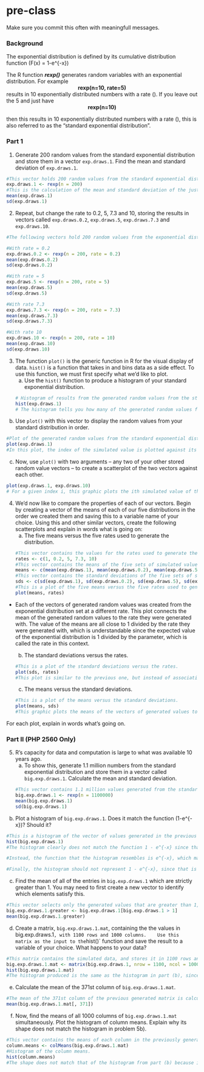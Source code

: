 # pre-class


Make sure you commit this often with meaningfull messages. 

### Background

The exponential distribution is defined by its cumulative distribution function
\(F(x) = 1-e^{-\lambda x}\)

The R function ***rexp()*** generates random variables with an exponential distribution. For example 
<center><strong>rexp(n=10, rate=5)</strong> </center>

results in 10 exponentially distributed numbers with a rate \(\lambda=5\). If you leave out the 5 and just have
<center><strong>rexp(n=10) </strong></center>
then this results in 10 exponentially distributed numbers with a rate \(\lambda=1\), this is also referred to as the "standard exponential distribution". 

### Part 1


1. Generate 200 random values from the standard exponential distribution and store them in a vector `exp.draws.1`.  Find the mean and standard deviation of `exp.draws.1`.
```r
#This vector holds 200 random values from the standard exponential distribution.
exp.draws.1 <- rexp(n = 200)
#This is the calculation of the mean and standard deviation of the just created vector.
mean(exp.draws.1)
sd(exp.draws.1)
```
2. Repeat, but change the rate to 0.2, 5, 7.3 and 10, storing the results in vectors called  `exp.draws.0.2`,  `exp.draws.5`,  `exp.draws.7.3` and  `exp.draws.10`.
```r
#The following vectors hold 200 random values from the exponential distribution with varying rate, with their means and standard deviations calculated.

#With rate = 0.2
exp.draws.0.2 <- rexp(n = 200, rate = 0.2)
mean(exp.draws.0.2)
sd(exp.draws.0.2)

#With rate = 5
exp.draws.5 <- rexp(n = 200, rate = 5)
mean(exp.draws.5)
sd(exp.draws.5)

#With rate 7.3
exp.draws.7.3 <- rexp(n = 200, rate = 7.3)
mean(exp.draws.7.3)
sd(exp.draws.7.3)

#With rate 10
exp.draws.10 <- rexp(n = 200, rate = 10)
mean(exp.draws.10)
sd(exp.draws.10)
```

3. The function `plot()` is the generic function in R for the visual display of data. `hist()` is a function that takes in and bins data as a side effect. To use this function, we must first specify what we'd like to plot.
    a. Use the `hist()` function to produce a histogram of your standard exponential distribution.
```r
# Histogram of results from the generated random values from the standard exponential distribution.
hist(exp.draws.1)
# The histogram tells you how many of the generated random values fall into a given interval.
```
  b. Use `plot()` with this vector to display the random values from your standard distribution in order.
```r
#Plot of the generated random values from the standard exponential distribution.
plot(exp.draws.1)
#In this plot, the index of the simulated value is plotted against its value. Most of the values are less than 1, as you would expect from the histogram plot.
```
  c. Now, use `plot()` with two arguments -- any two of your other stored random value vectors -- to create a scatterplot of the two vectors against each other.
```r
plot(exp.draws.1, exp.draws.10)
# For a given index i, this graphic plots the ith simulated value of the standard exponential distribution against the ith simulated value of the exponential distribution with rate equal to 10.
```

4. We'd now like to compare the properties of each of our vectors. Begin by creating a vector of the means of each of our five distributions in the order we created them and saving this to a variable name of your choice. Using this and other similar vectors, create the following scatterplots and explain in words what is going on:
    a. The five means versus the five rates used to generate the distribution.
```r
#This vector contains the values for the rates used to generate the random values.
rates <- c(1, 0.2, 5, 7.3, 10)
#This vector contains the means of the five sets of simulated values.
means <- c(mean(exp.draws.1), mean(exp.draws.0.2), mean(exp.draws.5), mean(exp.draws.7.3), mean(exp.draws.10))
#This vector contains the standard deviations of the five sets of simulated values.
sds <- c(sd(exp.draws.1), sd(exp.draws.0.2), sd(exp.draws.5), sd(exp.draws.7.3), sd(exp.draws.10))
#This is a plot of the five means versus the five rates used to generate the values.
plot(means, rates)
```
* Each of the vectors of generated random values was created from the exponential distribution set at a different rate. This plot connects the mean of the generated random values to the rate they were generated with. The value of the means are all close to 1 divided by the rate they were generated with, which is understandable since the expected value of the exponential distribution is 1 divided by the parameter, which is called the rate in this context.


  b. The standard deviations versus the rates.
```r
#This is a plot of the standard deviations versus the rates.
plot(sds, rates)
#This plot is similar to the previous one, but instead of associating the mean of the generated random values to the rate they were generated with, it associates the standard deviation to the rate. This graph looks quite similar to the previous one, since for the exponential distribution, the expected value is equal to the standard deviation (which again, is 1 divided by the rate).
```

  c. The means versus the standard deviations.
```r
#This is a plot of the means versus the standard deviations.
plot(means, sds)
#This graphic plots the means of the vectors of generated values to the standard deviations of the same vectors. As previously stated, for the exponential distribution the expected value is equal to the standard deviation. Thus, the closest straight line to match this graph would be quite similar to the identity line y = x.
```

For each plot, explain in words what's going on.

### Part II (PHP 2560 Only)


5. R's capacity for data and computation is large to what was available 10 years ago. 
    a. To show this, generate 1.1 million numbers from the standard exponential distribution and store them in a vector called `big.exp.draws.1`. Calculate the mean and standard deviation.
```r
#This vector contains 1.1 million values generated from the standard exponential distribution. The mean and standard deviation are then calculated.
big.exp.draws.1 <- rexp(n = 1100000)
mean(big.exp.draws.1)
sd(big.exp.draws.1)
```
    
  b. Plot a histogram of `big.exp.draws.1`.  Does it match the function \(1-e^{-x}\)?  Should it?
```r
#This is a histogram of the vector of values generated in the previous part of this problem.
hist(big.exp.draws.1)
#The histogram clearly does not match the function 1 - e^{-x} since that function is 0 when x = 0, but the histogram is not 0 for the box containing 0. Furthermore, 1 - e^{-x} is an increasing function, but the histogram boxes get smaller and smaller.

#Instead, the function that the histogram resembles is e^{-x}, which makes sense, since e^{-x} is the pdf for the standard exponential distribution. The size of the histogram bin is proportional to the number of elements in the vector, and so each histogram bin gives you a visualization of the probability that a simulated value will be in the interval represented by the bin. This is akin to the fact that the integral of the pdf over an interval gives you the probability of a random value being within that interval.

#Finally, the histogram should not represent 1 - e^{-x}, since that is the CDF of the exponential distribution, which tells you the probability that a simulated value will be less than x - this is not relevant to the histogram.
```
  
  c. Find the mean of all of the entries in `big.exp.draws.1` which are strictly greater than 1. You may need to first create a new vector to identify which elements satisfy this.
```r
#This vector selects only the generated values that are greater than 1, then the mean is calculated.
big.exp.draws.1.greater <- big.exp.draws.1[big.exp.draws.1 > 1]
mean(big.exp.draws.1.greater)
```
  
  d. Create a matrix, `big.exp.draws.1.mat`, containing the the values in big.exp.draws.1`, with 1100 rows and 1000 columns. 
  Use this matrix as the input to the `hist()` function and save the result to a variable of your choice. What happens to your data?
```r
#This matrix contains the simulated data, and stores it in 1100 rows and 1000 columns. A histogram is then generated from the matrix data.
big.exp.draws.1.mat <- matrix(big.exp.draws.1, nrow = 1100, ncol = 1000)
hist(big.exp.draws.1.mat)
#The histogram produced is the same as the histogram in part (b), since the histogram function simply treats the matrix as a vector.
```

  e. Calculate the mean of the 371st column of `big.exp.draws.1.mat`.
```r
#The mean of the 371st column of the previous generated matrix is calculated.
mean(big.exp.draws.1.mat[, 371])
```
  f. Now, find the means of all 1000 columns of `big.exp.draws.1.mat` simultaneously. Plot the histogram of column means.  Explain why its shape does not match the histogram in problem 5b).
```r
#This vector contains the means of each column in the previously generated matrix.
column.means <- colMeans(big.exp.draws.1.mat)
#Histogram of the column means.
hist(column.means)
#The shape does not match that of the histogram from part (b) because instead of the data being simulated values of the standard exponential distribution, each data point is the mean of 1100 of these simulated values. Since the expected value of the standard exponential distribution is 1, we expect that these values should group around 1, which they in fact do. The shape of the histogram is beginning to resemble a normal distribution, with a mean of 1.
```
